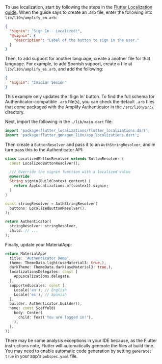 To use localization, start by following the steps in the [Flutter Localization guide](https://docs.flutter.dev/accessibility-and-localization/internationalization). When the guide says to create an .arb file, enter the following into `lib/l10n/amplify_en.arb`:

```json
{
  "signin": "Sign In - Localized!",
  "@signin": {
    "description": "Label of the button to sign in the user."
  }
}
```

Then, to add support for another language, create a another file for that language. For example, to add Spanish support, create a file at `lib/l10n/amplify_es.arb`, and add the following:

```json
{
  "signin": "Iniciar Sesión"
}
```

This example only updates the 'Sign In' button. To find the full schema for Authenticator-compatible `.arb` file(s), you can check the default `.arb` files that come packaged with the Amplify Authenticator in the [`/src/l10n/src/`](https://github.com/aws-amplify/amplify-flutter/tree/main/packages/authenticator/amplify_authenticator/lib/src/l10n/src) directory.

Next, import the following in the `./lib/main.dart` file:

```dart
import 'package:flutter_localizations/flutter_localizations.dart';
import 'package:flutter_gen/gen_l10n/app_localizations.dart';
```

Then create a `ButtonResolver` and pass it to an `AuthStringResolver`, and in turn pass this to the Authenticator API:

```dart
class LocalizedButtonResolver extends ButtonResolver {
  const LocalizedButtonResolver();

  /// Override the signin function with a localized value
  @override
  String signin(BuildContext context) {
    return AppLocalizations.of(context).signin;
  }
}

const stringResolver = AuthStringResolver(
  buttons: LocalizedButtonResolver(),
);

return Authenticator(
  stringResolver: stringResolver,
  child: // ...
);
```

Finally, update your MaterialApp:

```dart
return MaterialApp(
  title: 'Authenticator Demo',
  theme: ThemeData.light(useMaterial3: true,),
  darkTheme: ThemeData.dark(useMaterial3: true,),
  localizationsDelegates: const [
    AppLocalizations.delegate,
  ],
  supportedLocales: const [
    Locale('en'), // English
    Locale('es'), // Spanish
  ],
  builder: Authenticator.builder(),
  home: const Scaffold(
    body: Center(
      child: Text('You are logged in!'),
    ),
  ),
);
```

There may be some analysis exceptions in your IDE because, as the Flutter instructions note, Flutter will automatically generate the files at build time. You may need to enable automatic code generation by setting `generate: true` in your app's `pubspec.yaml` file.

